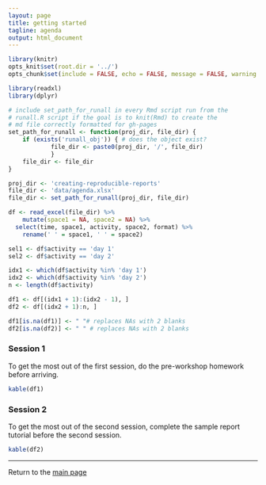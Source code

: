 ```yaml
---
layout: page
title: getting started
tagline: agenda 
output: html_document 
---
```


```r
library(knitr)
opts_knit$set(root.dir = '../')
opts_chunk$set(include = FALSE, echo = FALSE, message = FALSE, warning = FALSE)
```

```r
library(readxl)
library(dplyr)
```

```r
# include set_path_for_runall in every Rmd script run from the 
# runall.R script if the goal is to knit(Rmd) to create the 
# md file correctly formatted for gh-pages 
set_path_for_runall <- function(proj_dir, file_dir) {
	if (exists('runall_obj')) { # does the object exist?
			file_dir <- paste0(proj_dir, '/', file_dir)
			} 
	file_dir <- file_dir
}
```

```r
proj_dir <- 'creating-reproducible-reports'
file_dir <- 'data/agenda.xlsx'
file_dir <- set_path_for_runall(proj_dir, file_dir)

df <- read_excel(file_dir) %>% 
	mutate(space1 = NA, space2 = NA) %>%
  select(time, space1, activity, space2, format) %>%
	rename(' ' = space1, ' ' = space2)

sel1 <- df$activity == 'day 1'
sel2 <- df$activity == 'day 2'

idx1 <- which(df$activity %in% 'day 1')
idx2 <- which(df$activity %in% 'day 2')
n <- length(df$activity)

df1 <- df[(idx1 + 1):(idx2 - 1), ]
df2 <- df[(idx2 + 1):n, ]

df1[is.na(df1)] <- " "# replaces NAs with 2 blanks
df2[is.na(df2)] <- " " # replaces NAs with 2 blanks
```

### Session 1

To get the most out of the first session, do the pre-workshop homework before arriving. 

```r
kable(df1)
```

### Session 2

To get the most out of the second session, complete the sample report tutorial before the second session.  

```r
kable(df2)
```


--- 
Return to the [main page](../index.html) 

